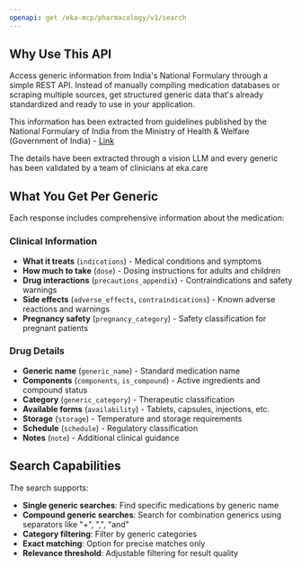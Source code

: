 ```yaml
---
openapi: get /eka-mcp/pharmacology/v1/search
---
```


## Why Use This API

Access generic information from India's National Formulary through a simple REST API. Instead of manually compiling medication databases or scraping multiple sources, get structured generic data that's already standardized and ready to use in your application.

This information has been extracted from guidelines published by the National Formulary of India from the Ministry of Health & Welfare (Government of India) - [Link](https://qps.nhsrcindia.org/sites/default/files/2022-01/National%20Formulary%20of%20India%20%28NFI%29%2C%202011.pdf)

The details have been extracted through a vision LLM and every generic has been validated by a team of clinicians at eka.care

## What You Get Per Generic

Each response includes comprehensive information about the medication:

### Clinical Information
- **What it treats** (`indications`) - Medical conditions and symptoms
- **How much to take** (`dose`) - Dosing instructions for adults and children  
- **Drug interactions** (`precautions_appendix`) - Contraindications and safety warnings
- **Side effects** (`adverse_effects`, `contraindications`) - Known adverse reactions and warnings
- **Pregnancy safety** (`pregnancy_category`) - Safety classification for pregnant patients

### Drug Details  
- **Generic name** (`generic_name`) - Standard medication name
- **Components** (`components`, `is_compound`) - Active ingredients and compound status
- **Category** (`generic_category`) - Therapeutic classification 
- **Available forms** (`availability`) - Tablets, capsules, injections, etc.
- **Storage** (`storage`) - Temperature and storage requirements
- **Schedule** (`schedule`) - Regulatory classification
- **Notes** (`note`) - Additional clinical guidance

## Search Capabilities

The search supports:
- **Single generic searches**: Find specific medications by generic name
- **Compound generic searches**: Search for combination generics using separators like "+", ",", "and"
- **Category filtering**: Filter by generic categories
- **Exact matching**: Option for precise matches only
- **Relevance threshold**: Adjustable filtering for result quality
